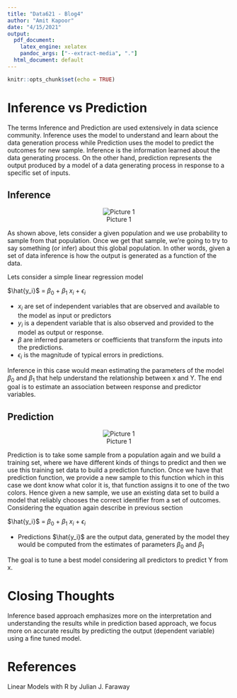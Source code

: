 ```yaml
---
title: "Data621 - Blog4"
author: "Amit Kapoor"
date: "4/15/2021"
output:
  pdf_document:
    latex_engine: xelatex
    pandoc_args: ["--extract-media", "."]
  html_document: default
---
```



```r
knitr::opts_chunk$set(echo = TRUE)
```



# Inference vs Prediction

The terms Inference and Prediction are used extensively in data science community. Inference uses the model to understand and learn about the data generation process while Prediction uses the model to predict the outcomes for new sample. Inference is the information learned about the data generating process. On the other hand, prediction represents the output produced by a model of a data generating process in response to a specific set of inputs.


## Inference

<center>
![Picture 1](https://raw.githubusercontent.com/amit-kapoor/data621/main/blog4/Inference.jpg)
</center>

As shown above, lets consider a given population and we use probability to sample from that population. Once we get that sample, we're going to try to say something (or infer) about this global population. In other words, given a set of data inference is how the output is generated as a function of the data.

Lets consider a simple linear regression model

$\hat{y_i}$ = $\beta_0$ + $\beta_1$ $x_i$ + $\epsilon_i$

* $x_i$ are set of independent variables that are observed and available to the model as input or predictors
* $y_i$ is a dependent variable that is also observed and provided to the model as output or response.
* $\beta$ are inferred parameters or coefficients that transform the inputs into the predictions.
* $\epsilon_i$ is the magnitude of typical errors in predictions.

Inference in this case would mean estimating the parameters of the model $\beta_0$ and $\beta_1$ that help understand the relationship between x and Y. The end goal is to estimate an association between response and predictor variables. 



## Prediction

<center>
![Picture 1](https://raw.githubusercontent.com/amit-kapoor/data621/main/blog4/Prediction.jpg)
</center>


Prediction is to take some sample from a population again and we build a training set, where we have different kinds of things to predict and then we use this training set data to build a prediction function. Once we have that prediction function, we provide a new sample to this function which in this case we dont know what color it is, that function assigns it to one of the two colors.
Hence given a new sample, we use an existing data set to build a model that reliably chooses the correct identifier from a set of outcomes. Considering the equation again describe in previous section

$\hat{y_i}$ = $\beta_0$ + $\beta_1$ $x_i$ + $\epsilon_i$

* Predictions $\hat{y_i}$ are the output data, generated by the model they would be computed from the estimates of parameters $\beta_0$ and $\beta_1$

The goal is to tune a best model considering all predictors to predict Y from x. 

# Closing Thoughts

Inference based approach emphasizes more on the interpretation and understanding the results while in prediction based approach, we focus more on accurate results by predicting the output (dependent variable) using a fine tuned model.

# References

Linear Models with R by Julian J. Faraway










